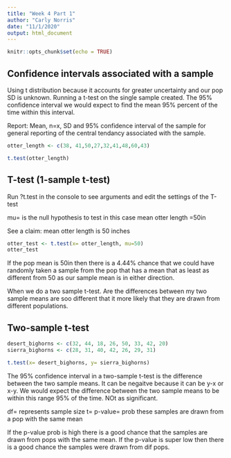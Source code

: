 ```yaml
---
title: "Week 4 Part 1"
author: "Carly Norris"
date: "11/1/2020"
output: html_document
---
```


```r
knitr::opts_chunk$set(echo = TRUE)
```

## Confidence intervals associated with a sample

Using t distribution because it accounts for greater uncertainty and our pop SD is unknown. Running a t-test on the single sample created.
The 95% confidence interval we would expect to find the mean 95% percent of the time within this interval. 

Report: Mean, n=x, SD and 95% confidence interval of the sample for general reporting of the central tendancy associated with the sample. 

```r
otter_length <- c(38, 41,50,27,32,41,48,60,43)

t.test(otter_length)
```
## T-test (1-sample t-test)

Run ?t.test in the console to see arguments and edit the settings of the T-test

mu= is the null hypothesis to test in this case mean otter length =50in

See a claim: mean otter length is 50 inches

```r
otter_test <- t.test(x= otter_length, mu=50)
otter_test
```
If the pop mean is 50in then there is a 4.44% chance that we could have randomly taken a sample from the pop that has a mean that as least as different from 50 as our sample mean is in either direction. 

When we do a two sample t-test. Are the differences between my two sample means are soo different that it more likely that they are drawn from different populations. 

## Two-sample t-test

```r
desert_bighorns <- c(32, 44, 18, 26, 50, 33, 42, 20)
sierra_bighorns <- c(28, 31, 40, 42, 26, 29, 31)

t.test(x= desert_bighorns, y= sierra_bighorns)
```
The 95% confidence interval in a two-sample t-test is the difference between the two sample means. It can be negaitve because it can be y-x or x-y. We would expect the difference between the two sample means to be within this range 95% of the time. NOt as significant. 

df= represents sample size
t= 
p-value= prob these samples are drawn from a pop with the same mean

If the p-value prob is high there is a good chance that the samples are drawn from pops with the same mean. If the p-value is super low then there is a good chance the samples were drawn from dif pops. 









